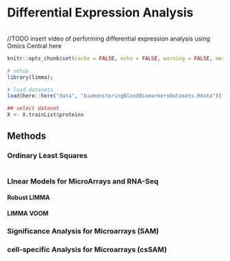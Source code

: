 # Differential Expression Analysis {#diff-exp}

<iframe width="560" height="2" src="" frameborder="0" allowfullscreen></iframe>

//TODO insert video of performing differential expression analysis using Omics Central here

```r
knitr::opts_chunk$set(cache = FALSE, echo = FALSE, warning = FALSE, message = FALSE, tidy = TRUE)

# setup
library(limma);

# load datasets
load(here::here("data", "biomonitoringBloodBiomarkersDatasets.Rdata"))

## select dataset
X <- X.trainList$proteins
```

## Methods

### Ordinary Least Squares

```r

```


### LInear Models for MicroArrays and RNA-Seq
#### Robust LIMMA
#### LIMMA VOOM

### Significance Analysis for Microarrays (SAM)

### cell-specific Analysis for Microarrays (csSAM)
